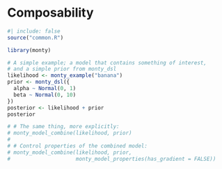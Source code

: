 # Composability {#sec-monty-combine}

```r
#| include: false
source("common.R")
```

```r
library(monty)
```

```r
# A simple example; a model that contains something of interest,
# and a simple prior from monty_dsl
likelihood <- monty_example("banana")
prior <- monty_dsl({
  alpha ~ Normal(0, 1)
  beta ~ Normal(0, 10)
})
posterior <- likelihood + prior
posterior

# # The same thing, more explicitly:
# monty_model_combine(likelihood, prior)
# 
# # Control properties of the combined model:
# monty_model_combine(likelihood, prior,
#                     monty_model_properties(has_gradient = FALSE))
```